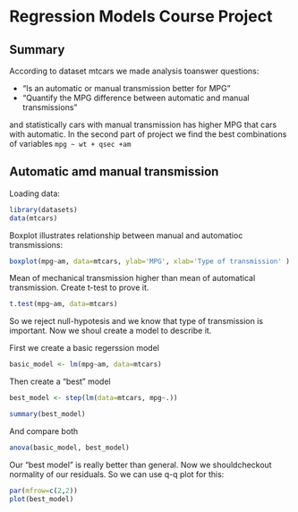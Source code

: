 Regression Models Course Project
================================

Summary
-------

According to dataset mtcars we made analysis toanswer questions:

* “Is an automatic or manual transmission better for MPG”
* "Quantify the MPG difference between automatic and manual transmissions"

and statistically cars with manual transmission has higher MPG that cars with automatic.
In the second part of project we find the best combinations of variables ```mpg ~ wt + qsec +am```


Automatic amd manual transmission
---------------------------------

Loading data:
```r
library(datasets)
data(mtcars)
```
Boxplot illustrates relationship between manual and automatioc transmissions:
```r
boxplot(mpg~am, data=mtcars, ylab='MPG', xlab='Type of transmission' )
```

Mean of mechanical transmission higher than mean of automatical transmission. Create t-test to prove it.

```r
t.test(mpg~am, data=mtcars)
```

So we reject null-hypotesis and we know that type of transmission is important. Now we shoul create a model to describe it.


First we create a basic regerssion model
```r
basic_model <- lm(mpg~am, data=mtcars)
```
Then create a "best" model

```r
best_model <- step(lm(data=mtcars, mpg~.))
```

```r
summary(best_model)
```
And compare both
```r
anova(basic_model, best_model)
```

Our "best model" is really better than general. Now we shouldcheckout normality of our residuals. So we can use q-q plot for this:

```r
par(mfrow=c(2,2))
plot(best_model)
```

